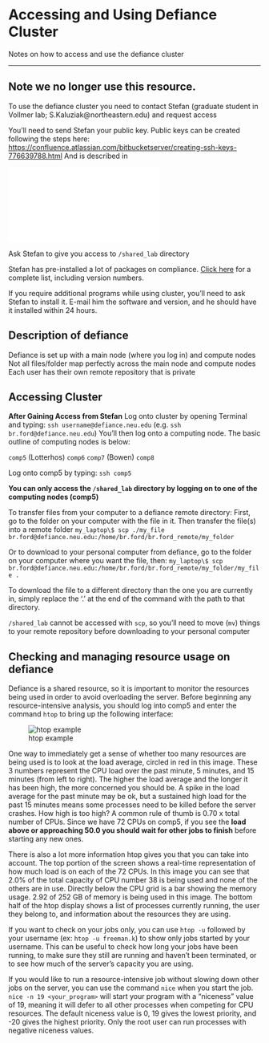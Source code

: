 # Accessing and Using Defiance Cluster

Notes on how to access and use the defiance cluster

------------------------------------------------------------------------

## **Note we no longer use this resource.**

To use the defiance cluster you need to contact Stefan (graduate student in Vollmer lab; S.Kaluziak\@northeastern.edu) and request access

You'll need to send Stefan your public key. Public keys can be created following the steps here: <https://confluence.atlassian.com/bitbucketserver/creating-ssh-keys-776639788.html> And is described in

![](img/RSAKeys.pdf)

Ask Stefan to give you access to `/shared_lab` directory

Stefan has pre-installed a lot of packages on compliance. [Click here](https://drk-lo.github.io/installedpackages.md) for a complete list, including version numbers.

If you require additional programs while using cluster, you'll need to ask Stefan to install it. E-mail him the software and version, and he should have it installed within 24 hours.

## **Description of defiance**

Defiance is set up with a main node (where you log in) and compute nodes Not all files/folder map perfectly across the main node and compute nodes Each user has their own remote repository that is private

## **Accessing Cluster**

**After Gaining Access from Stefan** Log onto cluster by opening Terminal and typing: `ssh username@defiance.neu.edu` (e.g. `ssh br.ford@defiance.neu.edu`) You'll then log onto a computing node. The basic outline of computing nodes is below:

`comp5` (Lotterhos) `comp6` `comp7` (Bowen) `comp8`

Log onto comp5 by typing: `ssh comp5`

**You can only access the `/shared_lab` directory by logging on to one of the computing nodes (comp5)**

To transfer files from your computer to a defiance remote directory: First, go to the folder on your computer with the file in it. Then transfer the file(s) into a remote folder `my_laptop\$ scp ./my_file br.ford@defiance.neu.edu:/home/br.ford/br.ford_remote/my_folder`

Or to download to your personal computer from defiance, go to the folder on your computer where you want the file, then: `my_laptop\$ scp br.ford@defiance.neu.edu:/home/br.ford/br.ford_remote/my_folder/my_file .`

To download the file to a different directory than the one you are currently in, simply replace the '.' at the end of the command with the path to that directory.

`/shared_lab` cannot be accessed with `scp`, so you'll need to move (`mv`) things to your remote repository before downloading to your personal computer

## **Checking and managing resource usage on defiance**

Defiance is a shared resource, so it is important to monitor the resources being used in order to avoid overloading the server. Before beginning any resource-intensive analysis, you should log into comp5 and enter the command `htop` to bring up the following interface:

![htop example](https://drk-lo.github.io/lotterhoslabprotocols/img/htop_screenshot.png){alt="htop example"}

One way to immediately get a sense of whether too many resources are being used is to look at the load average, circled in red in this image. These 3 numbers represent the CPU load over the past minute, 5 minutes, and 15 minutes (from left to right). The higher the load average and the longer it has been high, the more concerned you should be. A spike in the load average for the past minute may be ok, but a sustained high load for the past 15 minutes means some processes need to be killed before the server crashes. How high is too high? A common rule of thumb is 0.70 x total number of CPUs. Since we have 72 CPUs on comp5, if you see the **load above or approaching 50.0 you should wait for other jobs to finish** before starting any new ones.

There is also a lot more information htop gives you that you can take into account. The top portion of the screen shows a real-time representation of how much load is on each of the 72 CPUs. In this image you can see that 2.0% of the total capacity of CPU number 38 is being used and none of the others are in use. Directly below the CPU grid is a bar showing the memory usage. 2.92 of 252 GB of memory is being used in this image. The bottom half of the htop display shows a list of processes currently running, the user they belong to, and information about the resources they are using.

If you want to check on your jobs only, you can use `htop -u` followed by your username (ex: `htop -u freeman.k`) to show only jobs started by your username. This can be useful to check how long your jobs have been running, to make sure they still are running and haven't been terminated, or to see how much of the server's capacity you are using.

If you would like to run a resource-intensive job without slowing down other jobs on the server, you can use the command `nice` when you start the job. `nice -n 19 <your_program>` will start your program with a "niceness" value of 19, meaning it will defer to all other processes when competing for CPU resources. The default niceness value is 0, 19 gives the lowest priority, and -20 gives the highest priority. Only the root user can run processes with negative niceness values.
